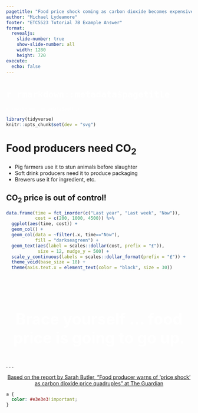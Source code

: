 ```yaml
---
pagetitle: "Food price shock coming as carbon dioxide becomes expensive"
author: "Michael Lydeamore"
footer: "ETC5523 Tutorial 7B Example Answer"
format: 
  revealjs:
    slide-number: true
    show-slide-number: all
    width: 1280
    height: 720
execute:
  echo: false
---
```


# [`r rmarkdown::metadata$pagetitle`]{style="color:white;"} {#title-slide background-color="rgb(143, 188, 143)" }

[`r rmarkdown::metadata$author`]{style="color:white;"}

```r
library(tidyverse)
knitr::opts_chunk$set(dev = "svg")
```



# Food producers need CO<sub>2</sub>

::: notes

* Pig farmers use it to stun animals before slaughter
* Soft drink producers need it to produce packaging
* Brewers use it for ingredient, etc.

:::


## CO<sub>2</sub> price is out of control!


```r
data.frame(time = fct_inorder(c("Last year", "Last week", "Now")),
           cost = c(200, 1000, 4500)) %>% 
  ggplot(aes(time, cost)) +
  geom_col() + 
  geom_col(data = ~filter(.x, time=="Now"),
           fill = "darkseagreen") + 
  geom_text(aes(label = scales::dollar(cost, prefix = "£")),
            size = 12, nudge_y = 500) +
  scale_y_continuous(labels = scales::dollar_format(prefix = "£")) +
  theme_void(base_size = 18) +
  theme(axis.text.x = element_text(color = "black", size = 30))
```



## {background-color="rgb(143, 188, 143)"}

<br><br>

<center style="font-size:3em; color: white; font-weight:bold;">

Brace yourself ... food price is going to go up.

</center>

. . . 

<center>
[Based on the report by Sarah Butler, "Food producer warns of ‘price shock’ as carbon dioxide price quadruples" at The Guardian ](https://www.theguardian.com/business/2022/sep/02/food-producer-warns-of-price-shock-as-carbon-dioxide-price-quadruples)
</center>

```css
a {
  color: #e3e3e3!important;
}
```

